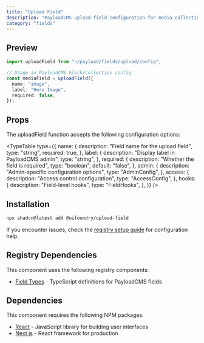 ```yaml
---
title: "Upload Field"
description: "PayloadCMS upload field configuration for media collection relationships"
category: "fields"
---
```


## Preview

```typescript
import uploadField from "~/payload/fields/upload/config";

// Usage in PayloadCMS block/collection config
const mediaField = uploadField({
  name: "image",
  label: "Hero Image",
  required: false,
});
```

## Props

The uploadField function accepts the following configuration options:

<TypeTable
  type={{
    name: {
      description: "Field name for the upload field",
      type: "string",
      required: true,
    },
    label: {
      description: "Display label in PayloadCMS admin",
      type: "string",
    },
    required: {
      description: "Whether the field is required",
      type: "boolean",
      default: "false",
    },
    admin: {
      description: "Admin-specific configuration options",
      type: "AdminConfig",
    },
    access: {
      description: "Access control configuration",
      type: "AccessConfig",
    },
    hooks: {
      description: "Field-level hooks",
      type: "FieldHooks",
    },
  }}
/>

## Installation

```bash
npx shadcn@latest add @uifoundry/upload-field
```

If you encounter issues, check the [registry setup guide](/docs/registry-setup) for configuration help.

## Registry Dependencies

This component uses the following registry components:

- [Field Types](/docs/lib/field-types) - TypeScript definitions for PayloadCMS fields

## Dependencies

This component requires the following NPM packages:

- [React](https://github.com/facebook/react) - JavaScript library for building user interfaces
- [Next.js](https://github.com/vercel/next.js) - React framework for production
